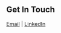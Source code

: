 ## Get In Touch

[Email](mailto:earthctzn1@gmail.com) | [LinkedIn](https://www.linkedin.com/in/caleb-r/)
